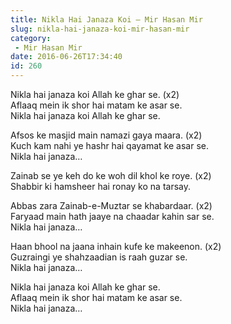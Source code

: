 ```yaml
---
title: Nikla Hai Janaza Koi – Mir Hasan Mir
slug: nikla-hai-janaza-koi-mir-hasan-mir
category:
 - Mir Hasan Mir
date: 2016-06-26T17:34:40
id: 260
---
```


<p>Nikla hai janaza koi Allah ke ghar se. (x2)<br />
Aflaaq mein ik shor hai matam ke asar se.<br />
Nikla hai janaza koi Allah ke ghar se.</p>
<p>Afsos ke masjid main namazi gaya maara. (x2)<br />
Kuch kam nahi ye hashr hai qayamat ke asar se.<br />
Nikla hai janaza…</p>
<p>Zainab se ye keh do ke woh dil khol ke roye. (x2)<br />
Shabbir ki hamsheer hai ronay ko na tarsay.</p>
<p>Abbas zara Zainab-e-Muztar se khabardaar. (x2)<br />
Faryaad main hath jaaye na chaadar kahin sar se.<br />
Nikla hai janaza…</p>
<p>Haan bhool na jaana inhain kufe ke makeenon. (x2)<br />
Guzraingi ye shahzaadian is raah guzar se.<br />
Nikla hai janaza…</p>
<p>Nikla hai janaza koi Allah ke ghar se.<br />
Aflaaq mein ik shor hai matam ke asar se.<br />
Nikla hai janaza…</p>